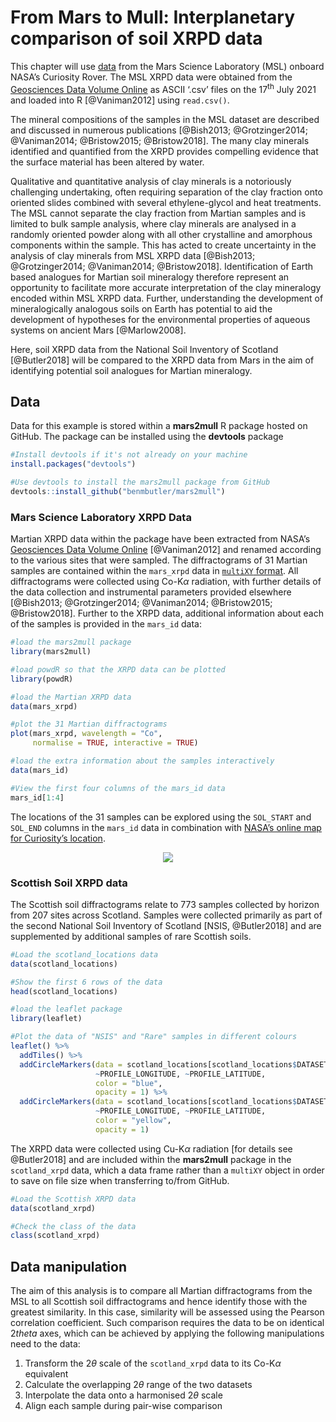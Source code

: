 # From Mars to Mull: Interplanetary comparison of soil XRPD data {#mars}

This chapter will use [data](https://pds.nasa.gov/ds-view/pds/viewDataset.jsp?dsid=MSL-M-CHEMIN-4-RDR-V1.0) from the Mars Science Laboratory (MSL) onboard NASA's Curiosity Rover. The MSL XRPD data were obtained from the [Geosciences Data Volume Online](https://pds-geosciences.wustl.edu/msl/msl-m-chemin-4-rdr-v1/) as ASCII '.csv' files on the 17^th^ July 2021 and loaded into R [@Vaniman2012] using `read.csv()`.

The mineral compositions of the samples in the MSL dataset are described and discussed in numerous publications [@Bish2013; @Grotzinger2014; @Vaniman2014; @Bristow2015; @Bristow2018]. The many clay minerals identified and quantified from the XRPD provides compelling evidence that the surface material has been altered by water.

Qualitative and quantitative analysis of clay minerals is a notoriously challenging undertaking, often requiring separation of the clay fraction onto oriented slides combined with several ethylene-glycol and heat treatments. The MSL cannot separate the clay fraction from Martian samples and is limited to bulk sample analysis, where clay minerals are analysed in a randomly oriented powder along with all other crystalline and amorphous components within the sample. This has acted to create uncertainty in the analysis of clay minerals from MSL XRPD data [@Bish2013; @Grotzinger2014; @Vaniman2014; @Bristow2018]. Identification of Earth based analogues for Martian soil mineralogy therefore represent an opportunity to facilitate more accurate interpretation of the clay mineralogy encoded within MSL XRPD data. Further, understanding the development of mineralogically analogous soils on Earth has potential to aid the development of hypotheses for the environmental properties of aqueous systems on ancient Mars [@Marlow2008].

Here, soil XRPD data from the National Soil Inventory of Scotland [@Butler2018] will be compared to the XRPD data from Mars in the aim of identifying potential soil analogues for Martian mineralogy.

## Data
Data for this example is stored within a **mars2mull** R package hosted on GitHub. The package can be installed using the **devtools** package

```r
#Install devtools if it's not already on your machine
install.packages("devtools")

#Use devtools to install the mars2mull package from GitHub
devtools::install_github("benmbutler/mars2mull")
```

### Mars Science Laboratory XRPD Data
Martian XRPD data within the package have been extracted from NASA's [Geosciences Data Volume Online](https://pds-geosciences.wustl.edu/msl/msl-m-chemin-4-rdr-v1/) [@Vaniman2012] and renamed according to the various sites that were sampled. The diffractograms of 31 Martian samples are contained within the `mars_xrpd` data in [`multiXY` format](#loading-multiple). All diffractograms were collected using Co-K$\alpha$ radiation, with further details of the data collection and instrumental parameters provided elsewhere [@Bish2013; @Grotzinger2014; @Vaniman2014; @Bristow2015; @Bristow2018]. Further to the XRPD data, additional information about each of the samples is provided in the `mars_id` data:

```r
#load the mars2mull package
library(mars2mull)

#load powdR so that the XRPD data can be plotted
library(powdR)

#load the Martian XRPD data
data(mars_xrpd)

#plot the 31 Martian diffractograms
plot(mars_xrpd, wavelength = "Co",
     normalise = TRUE, interactive = TRUE)

#load the extra information about the samples interactively
data(mars_id)

#View the first four columns of the mars_id data
mars_id[1:4]
```

The locations of the 31 samples can be explored using the `SOL_START` and `SOL_END` columns in the `mars_id` data in combination with [NASA's online map for Curiosity's location](https://mars.nasa.gov/maps/location/?mission=Curiosity).

<center>
<a href="https://mars.nasa.gov/maps/location/?mission=Curiosity"><img src="figures/curiosity-screenshot_small.png" /></p></a>
</center>

### Scottish Soil XRPD data
The Scottish soil diffractograms relate to 773 samples collected by horizon from 207 sites across Scotland. Samples were collected primarily as part of the second National Soil Inventory of Scotland [NSIS, @Butler2018] and are supplemented by additional samples of rare Scottish soils.

```r
#Load the scotland_locations data
data(scotland_locations)

#Show the first 6 rows of the data
head(scotland_locations)

#load the leaflet package
library(leaflet)

#Plot the data of "NSIS" and "Rare" samples in different colours
leaflet() %>% 
  addTiles() %>%
  addCircleMarkers(data = scotland_locations[scotland_locations$DATASET == "NSIS",],
                   ~PROFILE_LONGITUDE, ~PROFILE_LATITUDE,
                   color = "blue",
                   opacity = 1) %>% 
  addCircleMarkers(data = scotland_locations[scotland_locations$DATASET == "Rare",],
                   ~PROFILE_LONGITUDE, ~PROFILE_LATITUDE,
                   color = "yellow",
                   opacity = 1)

```

The XRPD data were collected using Cu-K$\alpha$ radiation [for details see @Butler2018] and are included within the **mars2mull** package in the `scotland_xrpd` data, which a data frame rather than a `multiXY` object in order to save on file size when transferring to/from GitHub.

```r
#Load the Scottish XRPD data
data(scotland_xrpd)

#Check the class of the data
class(scotland_xrpd)
```

## Data manipulation
The aim of this analysis is to compare all Martian diffractograms from the MSL to all Scottish soil diffractograms and hence identify those with the greatest similarity. In this case, similarity will be assessed using the Pearson correlation coefficient. Such comparison requires the data to be on identical 2$theta$ axes, which can be achieved by applying the following manipulations need to the data:

1. Transform the 2$\theta$ scale of the `scotland_xrpd` data to its Co-K$\alpha$ equivalent
2. Calculate the overlapping 2$\theta$ range of the two datasets
3. Interpolate the data onto a harmonised 2$\theta$ scale
4. Align each sample during pair-wise comparison
